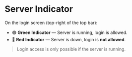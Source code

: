 # Server Indicator

On the login screen (top-right of the top bar):

- 🟢 **Green Indicator** — Server is running, login is allowed.
- 🔴 **Red Indicator** — Server is down, login is **not allowed**.

> Login access is only possible if the server is running.

